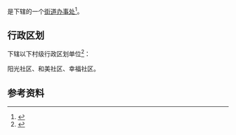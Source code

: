 {{中国乡级行政区|52/05/02/013/000}}

'''{{PAGENAMEBASE}}'''是{{PRC admin/fullname|52/05/02/013/000|3}}下辖的一个[[街道办事处|街道办事处]]<ref>{{PRC admin/ref sgc|{{PRC admin/parent|52/05/02/013/000}}}}</ref>。

== 行政区划 ==
{{PAGENAMEBASE}}下辖以下村级行政区划单位<ref>{{PRC admin/ref sgc|52/05/02/013/000}}</ref>：

阳光社区、和美社区、幸福社区。

== 参考资料 ==
{{reflist}}

{{贵州行政区划小作品}}
{{PRC admin/navcat|52/05/02/013/000}}